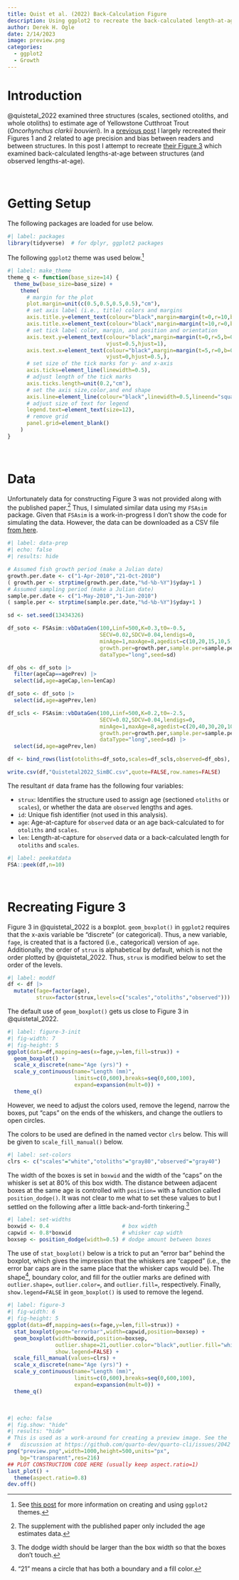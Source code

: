 ```yaml
---
title: Quist et al. (2022) Back-Calculation Figure
description: Using ggplot2 to recreate the back-calculated length-at-age figure in Quist et al. (2022).
author: Derek H. Ogle
date: 2/14/2023
image: preview.png
categories:
  - ggplot2
  - Growth
---
```


# Introduction
@quistetal_2022 examined three structures (scales, sectioned otoliths, and whole otoliths) to estimate age of Yellowstone Cutthroat Trout (*Oncorhynchus clarkii bouvieri*). In a [previous post](../2023_2_13_Quistetal2022_AgeData) I largely recreated their Figures 1 and 2 related to age precision and bias between readers and between structures. In this post I attempt to recreate [their Figure 3](https://allen.silverchair-cdn.com/allen/content_public/journal/jfwm/13/2/10.3996_jfwm-21-095/6/m_i1944-687x-13-2-544-f03.png?Expires=1678831232&Signature=JxY~wr4kA0hso16992zOn2tYgSuS1iQA0ShHkN114sxfxPIgy-RWxnzEWGJGlGKEIkyVCm2ityRBlsYkyCYsmvtkPaQBLV2ISFV4C-yQI88DFCNJB4-H-vzwPZwnLGOBXM-ylhNvIos2vqJcHlwi89CHyFd68bRyyhySViARpwFzbhGKW8NSTZtVpN3y66rSCI5ZWA6aaqDQEZXqKX65vcr19KJv4g8gwDXf2exOhEO7LJEGVYdhsxZqZ0DH4spz8qQt5uqQnASMg66oI7eTx2kV89hgtj3a-KUwDn4mdZGAu2rnOD-a3LOqsLKZ9xk1ezBj5aPC0dr~c-0W5GZ37w__&Key-Pair-Id=APKAIE5G5CRDK6RD3PGA) which examined back-calculated lengths-at-age between structures (and observed lengths-at-age).

&nbsp;

# Getting Setup
The following packages are loaded for use below.

```r
#| label: packages
library(tidyverse)  # for dplyr, ggplot2 packages
```

The following `ggplot2` theme was used below.^[See [this post](../2022-12-22_AFS_Style_Figures/) for more information on creating and using `ggplot2` themes.]

```r
#| label: make_theme
theme_q <- function(base_size=14) {
  theme_bw(base_size=base_size) +
    theme(
      # margin for the plot
      plot.margin=unit(c(0.5,0.5,0.5,0.5),"cm"),
      # set axis label (i.e., title) colors and margins
      axis.title.y=element_text(colour="black",margin=margin(t=0,r=10,b=0,l=0)),
      axis.title.x=element_text(colour="black",margin=margin(t=10,r=0,b=0,l=0)),
      # set tick label color, margin, and position and orientation
      axis.text.y=element_text(colour="black",margin=margin(t=0,r=5,b=0,l=0),
                               vjust=0.5,hjust=1),
      axis.text.x=element_text(colour="black",margin=margin(t=5,r=0,b=0,l=0),
                               vjust=0,hjust=0.5,),
      # set size of the tick marks for y- and x-axis
      axis.ticks=element_line(linewidth=0.5),
      # adjust length of the tick marks
      axis.ticks.length=unit(0.2,"cm"),
      # set the axis size,color,and end shape
      axis.line=element_line(colour="black",linewidth=0.5,lineend="square"),
      # adjust size of text for legend
      legend.text=element_text(size=12),
      # remove grid
      panel.grid=element_blank()
    )
}
```

&nbsp;

# Data
Unfortunately data for constructing Figure 3 was not provided along with the published paper.^[The supplement with the published paper only included the age estimates data.] Thus, I simulated similar data using my `FSAsim` package. Given that `FSAsim` is a work-in-progress I don't show the code for simulating the data. However, the data can be downloaded as a CSV file [from here](Quistetal2022_SimBC.csv).

```r
#| label: data-prep
#| echo: false
#| results: hide

# Assumed fish growth period (make a Julian date)
growth.per.date <- c("1-Apr-2010","21-Oct-2010")
( growth.per <- strptime(growth.per.date,"%d-%b-%Y")$yday+1 )
# Assumed sampling period (make a Julian date)
sample.per.date <- c("1-May-2010","1-Jun-2010")
( sample.per <- strptime(sample.per.date,"%d-%b-%Y")$yday+1 )

sd <- set.seed(13434326)

df_soto <- FSAsim::vbDataGen(100,Linf=500,K=0.3,t0=-0.5,
                             SECV=0.02,SDCV=0.04,lendigs=0,
                             minAge=1,maxAge=8,agedist=c(10,20,15,10,5,5,5,2),
                             growth.per=growth.per,sample.per=sample.per,
                             dataType="long",seed=sd)

df_obs <- df_soto |>
  filter(ageCap==agePrev) |>
  select(id,age=ageCap,len=lenCap)

df_soto <- df_soto |>
  select(id,age=agePrev,len)

df_scls <- FSAsim::vbDataGen(100,Linf=500,K=0.2,t0=-2.5,
                             SECV=0.02,SDCV=0.04,lendigs=0,
                             minAge=1,maxAge=8,agedist=c(20,40,30,20,10,2,2,2),
                             growth.per=growth.per,sample.per=sample.per,
                             dataType="long",seed=sd) |>
  select(id,age=agePrev,len)

df <- bind_rows(list(otoliths=df_soto,scales=df_scls,observed=df_obs),.id="strux")

write.csv(df,"Quistetal2022_SimBC.csv",quote=FALSE,row.names=FALSE)
```

The resultant `df` data frame has the following four variables:

- `strux`: Identifies the structure used to assign age (sectioned `otoliths` or `scales`), or whether the data are `observed` lengths and ages.
- `id`: Unique fish identifier (not used in this analysis).
- `age`: Age-at-capture for `observed` data or an age back-calculated to for `otoliths` and `scales`.
- `len`: Length-at-capture for `observed` data or a back-calculated length for `otoliths` and `scales`.

```r
#| label: peekatdata
FSA::peek(df,n=10)
```

&nbsp;

# Recreating Figure 3
Figure 3 in @quistetal_2022 is a boxplot. `geom_boxplot()` in `ggplot2` requires that the x-axis variable be "discrete" (or categorical). Thus, a new variable, `fage`, is created that is a factored (i.e., categorical) version of `age`. Additionally, the order of `strux` is alphabetical by default, which is not the order plotted by @quistetal_2022. Thus, `strux` is modified below to set the order of the levels.

```r
#| label: moddf
df <- df |>
  mutate(fage=factor(age),
         strux=factor(strux,levels=c("scales","otoliths","observed")))
```

The default use of `geom_boxplot()` gets us close to Figure 3 in @quistetal_2022.

```r
#| label: figure-3-init
#| fig-width: 7
#| fig-height: 5
ggplot(data=df,mapping=aes(x=fage,y=len,fill=strux)) +
  geom_boxplot() +
  scale_x_discrete(name="Age (yrs)") +
  scale_y_continuous(name="Length (mm)",
                     limits=c(0,600),breaks=seq(0,600,100),
                     expand=expansion(mult=0)) +
  theme_q()
```

However, we need to adjust the colors used, remove the legend, narrow the boxes, put "caps" on the ends of the whiskers, and change the outliers to open circles.

The colors to be used are defined in the named vector `clrs` below. This will be given to `scale_fill_manual()` below.

```r
#| label: set-colors
clrs <- c("scales"="white","otoliths"="gray80","observed"="gray40")
```

The width of the boxes is set in `boxwid` and the width of the "caps" on the whisker is set at 80% of this box width. The distance between adjacent boxes at the same age is controlled with `position=` with a function called `position_dodge()`. It was not clear to me what to set these values to but I settled on the following after a little back-and-forth tinkering.^[The dodge width should be larger than the box width so that the boxes don't touch.]

```r
#| label: set-widths
boxwid <- 0.4                       # box width
capwid <- 0.8*boxwid                # whisker cap width
boxsep <- position_dodge(width=0.5) # dodge amount between boxes
```

The use of `stat_boxplot()` below is a trick to put an "error bar" behind the boxplot, which gives the impression that the whiskers are "capped" (i.e., the error bar caps are in the same place that the whisker caps would be). The shape^["21" means a circle that has both a boundary and a fill color.], boundary color, and fill for the outlier marks are defined with `outlier.shape=`, `outlier.color=`, and `outlier.fill=`, respectively. Finally, `show.legend=FALSE` in `geom_boxplot()` is used to remove the legend.

```r
#| label: figure-3
#| fig-width: 6
#| fig-height: 5
ggplot(data=df,mapping=aes(x=fage,y=len,fill=strux)) +
  stat_boxplot(geom="errorbar",width=capwid,position=boxsep) +
  geom_boxplot(width=boxwid,position=boxsep,
               outlier.shape=21,outlier.color="black",outlier.fill="white",
               show.legend=FALSE) +
  scale_fill_manual(values=clrs) +
  scale_x_discrete(name="Age (yrs)") +
  scale_y_continuous(name="Length (mm)",
                     limits=c(0,600),breaks=seq(0,600,100),
                     expand=expansion(mult=0)) +
  theme_q()
```

&nbsp;

```r
#| echo: false
#| fig.show: "hide"
#| results: "hide"
# This is used as a work-around for creating a preview image. See the
#   discussion at https://github.com/quarto-dev/quarto-cli/issues/2042
png("preview.png",width=1000,height=500,units="px",
    bg="transparent",res=216)
## PLOT CONSTRUCTION CODE HERE (usually keep aspect.ratio=1)
last_plot() +
  theme(aspect.ratio=0.8)
dev.off()
```
